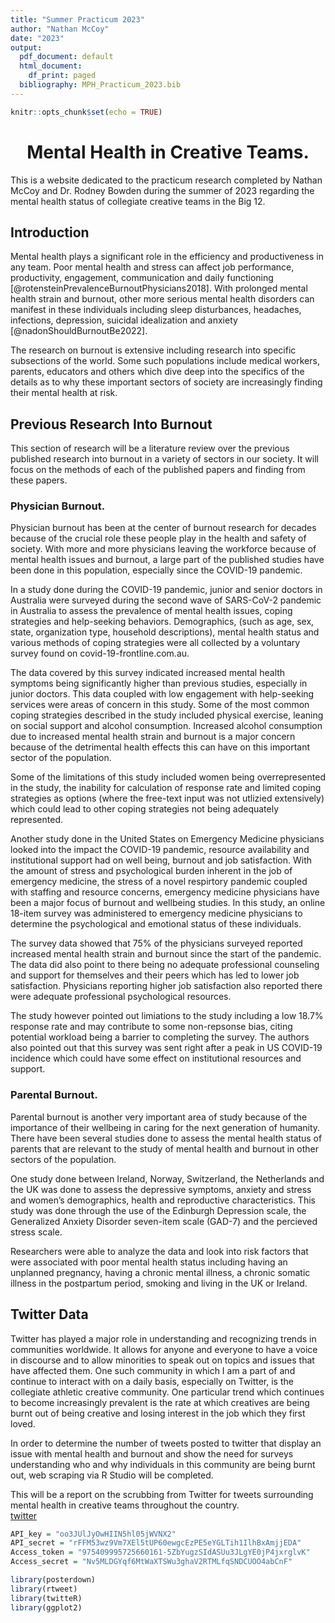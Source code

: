 ```yaml
---
title: "Summer Practicum 2023"
author: "Nathan McCoy"
date: "2023"
output:
  pdf_document: default
  html_document:
    df_print: paged
  bibliography: MPH_Practicum_2023.bib
---
```


```r
knitr::opts_chunk$set(echo = TRUE)


```

<center>

# Mental Health in Creative Teams.

</center>

This is a website dedicated to the practicum research completed by Nathan McCoy and Dr. Rodney Bowden during the summer of 2023 regarding the mental health status of collegiate creative teams in the Big 12.

## Introduction

Mental health plays a significant role in the efficiency and productiveness in any team. Poor mental health and stress can affect job performance, productivity, engagement, communication and daily functioning [@rotensteinPrevalenceBurnoutPhysicians2018]. With prolonged mental health strain and burnout, other more serious mental health disorders can manifest in these individuals including sleep disturbances, headaches, infections, depression, suicidal idealization and anxiety [@nadonShouldBurnoutBe2022]. 

The research on burnout is extensive including research into specific subsections of the world. Some such populations include medical workers, parents, educators and others which dive deep into the specifics of the details as to why these important sectors of society are increasingly finding their mental health at risk.  

## Previous Research Into Burnout   

This section of research will be a literature review over the previous published research into burnout in a variety of sectors in our society. It will focus on the methods of each of the published papers and finding from these papers.  

### Physician Burnout. 

Physician burnout has been at the center of burnout research for decades because of the crucial role these people play in the health and safety of society. With more and more physicians leaving the workforce because of mental health issues and burnout, a large part of the published studies have been done in this population, especially since the COVID-19 pandemic. 

In a study done during the COVID-19 pandemic, junior and senior doctors in Australia were surveyed during the second wave of SARS-CoV-2 pandemic in Australia to assess the prevalence of mental health issues, coping strategies and help-seeking behaviors. Demographics, (such as age, sex, state, organization type, household descriptions), mental health status and various methods of coping strategies were all collected by a voluntary survey found on covid-19-frontline.com.au.  

The data covered by this survey indicated increased mental health symptoms being significantly higher than previous studies, especially in junior doctors. This data coupled with low engagement with help-seeking services were areas of concern in this study. Some of the most common coping strategies described in the study included physical exercise, leaning on social support and alcohol consumption. Increased alcohol consumption due to increased mental health strain and burnout is a major concern because of the detrimental health effects this can have on this important sector of the population.   

Some of the limitations of this study included women being overrepresented in the study, the inability for calculation of response rate and limited coping strategies as options (where the free-text input was not utlizied extensively) which could lead to other coping strategies not being adequately represented.  

Another study done in the United States on Emergency Medicine physicians looked into the impact the COVID-19 pandemic, resource availability and institutional support had on well being, burnout and job satisfaction. With the amount of stress and psychological burden inherent in the job of emergency medicine, the stress of a novel respirtory pandemic coupled with staffing and resource concerns, emergency medicine physicians have been a major focus of burnout and wellbeing studies. In this study, an online 18-item survey was administered to emergency medicine physicians to determine the psychological and emotional status of these individuals.  

The survey data showed that 75% of the physicians surveyed reported increased mental health strain and burnout since the start of the pandemic. The data did also point to there being no adequate professional counseling and support for themselves and their peers which has led to lower job satisfaction. Physicians reporting higher job satisfaction also reported there were adequate professional psychological resources.  

The study however pointed out limiations to the study including a low 18.7% response rate and may contribute to some non-repsonse bias, citing potential workload being a barrier to completing the survey. The authors also pointed out that this survey was sent right after a peak in US COVID-19 incidence which could have some effect on institutional resources and support.  

### Parental Burnout. 

Parental burnout is another very important area of study because of the importance of their wellbeing in caring for the next generation of humanity. There have been several studies done to assess the mental health status of parents that are relevant to the study of mental health and burnout in other sectors of the population.  

One study done between Ireland, Norway, Switzerland, the Netherlands and the UK was done to assess the depressive symptoms, anxiety and stress and women's demographics, health and reproductive characteristics. This study was done through the use of the Edinburgh Depression scale, the Generalized Anxiety Disorder seven-item scale (GAD-7) and the percieved stress scale.  

Researchers were able to analyze the data and look into risk factors that were associated with poor mental health status including having an unplanned pregnancy, having a chronic mental illness, a chronic somatic illness in the postpartum period, smoking and living in the UK or Ireland.  

## Twitter Data   

Twitter has played a major role in understanding and recognizing trends in communities worldwide. It allows for anyone and everyone to have a voice in discourse and to allow minorities to speak out on topics and issues that have affected them. One such community in which I am a part of and continue to interact with on a daily basis, especially on Twitter, is the collegiate athletic creative community. One particular trend which continues to become increasingly prevalent is the rate at which creatives are being burnt out of being creative and losing interest in the job which they first loved.

In order to determine the number of tweets posted to twitter that display an issue with mental health and burnout and show the need for surveys understanding who and why individuals in this community are being burnt out, web scraping via R Studio will be completed.

This will be a report on the scrubbing from Twitter for tweets surrounding mental health in creative teams throughout the country.  
[twitter](twitter.com)

```r
API_key = "oo3JUlJyOwHIIN5hl05jWVNX2"
API_secret = "rFFM53wz9Vm7XEl5tUP60ewgcEzPE5eYGLTih1IlhBxAmjjEDA"
Access_token = "975409995725660161-5ZbYugzSIdASUu3JLgYE0jP4jxrglvK"
Access_secret = "Nv5MLDGYqf6MtWaXTSWu3ghaV2RTMLfqSNDCUOO4abCnF"

```

```r
library(posterdown)
library(rtweet)
library(twitteR)
library(ggplot2)
```
